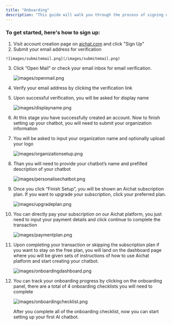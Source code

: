 ```yaml
---
title: "Onboarding"
description: "This guide will walk you through the process of signing up and logging in for an Aichat account. Follow these steps to get started."
---
```


### To get started, here's how to sign up:

 1. Visit account creation page on [aichat.com](http://aichat.com) and click "Sign Up"
 2.  Submit your email address for verification

    ![images/submitemail.png](/images/submitemail.png)
 3. Click “Open Mail” or check your email inbox for email verification.

    ![images/openmail.png](/images/openmail.png)
 4. Verify your email address by clicking the verification link
 5. Upon successful verification, you will be asked for display name

    ![images/displayname.png](/images/displayname.png)
 6. At this stage you have successfully created an account. Now to finish setting up your chatbot, you will need to submit your organization information
 7. You will be asked to input your organization name and optionally upload your logo

    ![images/organizationsetup.png](/images/organizationsetup.png)
 8. Than you will need to provide your chatbot’s name and prefilled description of your chatbot

    ![images/personalisechatbot.png](/images/personalisechatbot.png)
 9. Once you click “Finish Setup”, you will be shown an Aichat subscription plan. If you want to upgrade your subscription, click your preferred plan.

    ![images/upgradeplan.png](/images/upgradeplan.png)
10. You can directly pay your subscription on our Aichat platform, you just need to input your payment details and click continue to complete the transaction

    ![images/paymentplan.png](/images/paymentplan.png)
11. Upon completing your transaction or skipping the subscription plan if you want to stay on the free plan, you will land on the dashboard page where you will be given sets of instructions of how to use Aichat platform and start creating your chatbot.

    ![images/onboardingdashboard.png](/images/onboardingdashboard.png)
12. You can track your onboarding progress by clicking on the onboarding panel, there are a total of 4 onboarding checklists you will need to complete

    ![images/onboardingchecklist.png](/images/onboardingchecklist.png)

    After you complete all of the onboarding checklist, now you can start setting up your first AI chatbot.